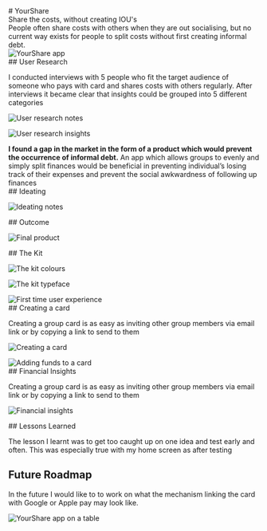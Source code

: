 

<div className="not-prose">
  # YourShare

  <div className="text-subheading">
    Share the costs, without creating IOU's
  </div>

  <div className="text-description">
    People often share costs with others when they are out socialising, but no current way exists for people to split costs without first creating informal debt.
  </div>

  <div className="banner-image">
    <img
      src="/yourshare/hero-image.jpg"
      alt="YourShare app"
    />
  </div>
</div>

<section>
  ## User Research

  I conducted interviews with 5 people who fit the target audience of someone who pays with card and shares costs with others regularly. After interviews it became clear that insights could be grouped into 5 different categories

  <img
    src="/yourshare/user-research-notes.jpg"
    alt="User research notes"
    className="smaller-image"
  />

  <img
    src="/yourshare/insights.jpg"
    alt="User research insights"
    className="smaller-image"
  />

  <div className="text-xl my-12 p-8">
    <b>I found a gap in the market in the form of a product which would prevent the occurrence of informal debt.</b> An app which allows groups to evenly and simply split finances would be beneficial in preventing individual’s losing track of their expenses and prevent the social awkwardness of following up finances
  </div>
</section>

<section>
  ## Ideating

  <img
    src="/yourshare/ideating.jpg"
    alt="Ideating notes"
    className="smaller-image"
  />
</section>

<section>
  ## Outcome

  <img
    src="/yourshare/final-product.jpg"
    alt="Final product"
    className="smaller-image"
  />
</section>

<section>
  ## The Kit

  <img
    src="/yourshare/the-kit-colours.jpg"
    alt="The kit colours"
    className="smaller-image"
  />

  <img
    src="/yourshare/the-kit-typeface.jpg"
    alt="The kit typeface"
    className="smaller-image"
  />
</section>

<section>
  <img
    src="/yourshare/first-time-user-experience.jpg"
    alt="First time user experience"
    className="smaller-image"
  />
</section>

<section>
  ## Creating a card

  Creating a group card is as easy as inviting other group members via email link or by copying a link to send to them

  <img
    src="/yourshare/creating-a-card.jpg"
    alt="Creating a card"
    className="smaller-image"
  />
</section>

<section>
  <img
    src="/yourshare/adding-funds-to-a-card.jpg"
    alt="Adding funds to a card"
    className="smaller-image"
  />
</section>

<section>
  ## Financial Insights

  Creating a group card is as easy as inviting other group members via email link or by copying a link to send to them
  
  <img
    src="/yourshare/financial-insights.png"
    alt="Financial insights"
    className="smaller-image mx-auto"
  />
</section>

<section>
  ## Lessons Learned

  The lesson I learnt was to get too caught up on one idea and test early and often. This was especially true with my home screen as after testing
  
  ## Future Roadmap

  In the future I would like to  to work on what the mechanism linking the card with Google or Apple pay may look like.
</section>

<section>
  <img
    src="/yourshare/villain-image.jpg"
    alt="YourShare app on a table"
  />
</section>